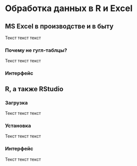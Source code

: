 # Обработка данных в R и Excel

## MS Excel в производстве и в быту 

Текст текст текст

### Почему не гугл-таблцы?

Текст текст текст

### Интерфейс

## R, а также RStudio

### Загрузка

Текст текст текст

### Установка

Текст текст текст

### Интерфейс

Текст текст текст